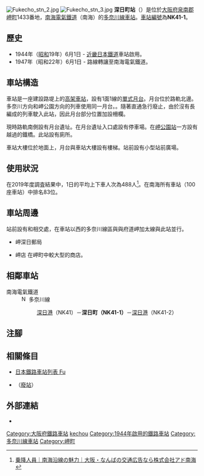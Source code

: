 {{NoteTA|G1=Transport
|T=zh-hans:深日町站;zh-hk:深日町站;zh-tw:深日町車站;
|1=zh-hans:深日町站;zh-hk:深日町站;zh-tw:深日町車站;
}}
{{Infobox station
|公司色 = #fe4d11
|站名 = 深日町
|圖片 = Nankai Fukecho Station.jpg
|圖片說明 = 車站大樓
|日文原名 = 深日町
|平假名 = ふけちょう
|羅馬拼音 = FUKECHŌ
|副站名 = 
|電報略號 = フケチ
|所在地 = {{JPN}}[[大阪府|大阪府]][[泉南郡|泉南郡]][[岬町|岬町]]{{Translink|ja|深日}}1433番地
|座標 = {{coord|34|19|6.34|N|135|8|55.94|E|type:railwaystation_region:JP-24|display=inline,title}}
|車站構造 = [[高架車站|高架車站]]（路堤上）
|月台配置 = 1面1線
|啟用年月日 = 1944年（[[昭和|昭和]]19年）6月1日
|廢站年月日 = 
|乘客人數 = 
|上下車人次 = 488
|統計年度 = 2019
|轉車 = 
|全寬備註 = [[無人車站|無人車站]]
|adjacent = {{Adjacent stations|system=南海電氣鐵道|line=多奈川線|left=岬公園|right=深日港|note-left=NK41<br>1.4km|note-mid={{南海泉北車站編號|NK|41-1}}<br>距離[[岬公園站|岬公園]]1.4km|note-right=NK41-2<br>0.7km}}
}}
[[File:Fukecho_stn_2.jpg|thumbnail]]
[[File:Fukecho_stn_3.jpg|thumbnail]]
'''深日町站'''（{{jpn|j=深日町駅|hg=ふけちょうえき|rm=Fukechō eki|f=y}}）是位於[[大阪府|大阪府]][[泉南郡|泉南郡]][[岬町|岬町]]{{Translink|ja|深日}}1433番地，[[南海電氣鐵道|南海電氣鐵道]]（南海）的[[多奈川線|多奈川線]][[鐵路車站|車站]]。[[車站編號|車站編號]]為'''NK41-1'''。

== 歷史 ==
* 1944年（[[昭和|昭和]]19年）6月1日 - [[近畿日本鐵道|近畿日本鐵道]]車站啟用。
* 1947年（昭和22年）6月1日 - 路線轉讓至南海電氣鐵道。

== 車站構造 ==
車站是一座建設路堤上的[[高架車站|高架車站]]，設有1面1線的[[單式月台|單式月台]]。月台位於路軌北邊。多奈川方向和岬公園方向的列車使用同一月台。。隨著直通急行廢止，由於沒有長編成的列車駛入此站，因此月台部分位置加設柵欄。

現時路軌南側設有月台遺址。在月台遺址入口處設有停車場。在[[岬公園站|岬公園站]]一方設有越過{{Translink|ja|和歌山県道・大阪府道752号和歌山阪南線|和歌山縣道·大阪府道752號和歌山阪南線|大阪府道752號和歌山阪南線}}的鐵橋。此站設有廁所。

車站大樓位於地面上，月台與車站大樓設有樓梯。站前設有小型站前廣場。

== 使用狀況 ==
在2019年度調査結果中，1日的平均上下車人次為488人<ref>[http://www.adnankai.co.jp/appeal/nankai_passengers.html 乗降人員｜南海沿線の魅力｜大阪・なんばの交通広告なら株式会社アド南海] {{Wayback|url=http://www.adnankai.co.jp/appeal/nankai_passengers.html |date=20201125231829 }}{{ja icon}}</ref>。在南海所有車站（100座車站）中排名83位。

== 車站周邊 ==
站前設有{{Translink|ja|和歌山県道・大阪府道752号和歌山阪南線|和歌山縣道·大阪府道752號和歌山阪南線|大阪府道752號和歌山阪南線}}和{{Translink|ja|大阪府道・和歌山県道65号岬加太港線|大阪府道·和歌山縣道65號岬加太港線|大阪府道65號岬加太線}}相交處，在車站以西的多奈川線區與與府道岬加太線與此站並行。
* 岬深日郵局
* {{Translink|ja|オークワ|大桑}}岬店 在岬町中較大型的商店。

== 相鄰車站 ==
; 南海電氣鐵道
: [[File:Nankai_mainline_symbol.svg|15px]] 多奈川線
:: [[深日港站|深日港]]（NK41）－'''深日町（NK41-1）'''－[[深日港站|深日港]]（NK41-2）
== 注腳 ==
{{Reflist}}
== 相關條目 ==
{{Commonscat|Fukecho Station}}
* [[日本鐵路車站列表_Fu|日本鐵路車站列表 Fu]]
* {{Translink|ja|深日駅|深日站}}（[[廢站|廢站]]）
== 外部連結 ==
* {{外部連結/南海電氣鐵道車站|fukecho|深日町}}{{ja icon}}
{{多奈川線}}
{{DEFAULTSORT:Fukecho}}
[[Category:大阪府鐵路車站|Category:大阪府鐵路車站]]
[[Category:日本鐵路車站_Fu|kechou]]
[[Category:1944年啟用的鐵路車站|Category:1944年啟用的鐵路車站]]
[[Category:多奈川線車站|Category:多奈川線車站]]
[[Category:岬町|Category:岬町]]